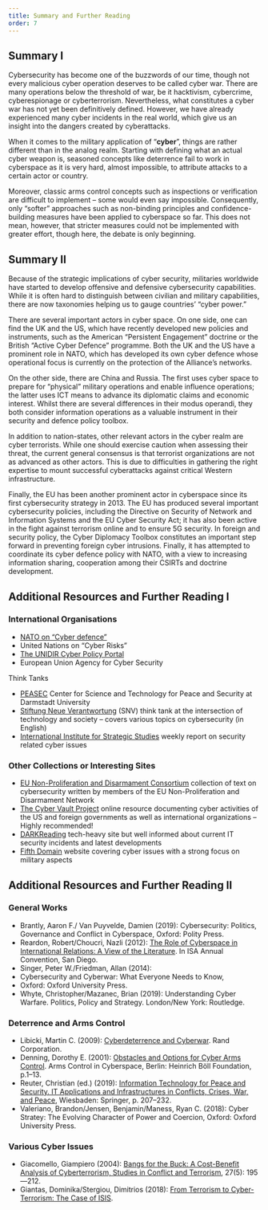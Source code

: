 ---
title: Summary and Further Reading
order: 7
---

## Summary I

Cybersecurity has become one of the buzzwords of our time, though not every malicious cyber operation deserves to be called cyber war. There are many operations below the threshold of war, be it hacktivism, cybercrime, cyberespionage or cyberterrorism. Nevertheless, what constitutes a cyber war has not yet been definitively defined. However, we have already experienced many cyber incidents in the real world, which give us an insight into the dangers created by cyberattacks.

When it comes to the military application of “**cyber**”, things are rather different than in the analog realm. Starting with defining what an actual cyber weapon is, seasoned concepts like deterrence fail to work in cyberspace as it is very hard, almost impossible, to attribute attacks to a certain actor or country.

Moreover, classic arms control concepts such as inspections or verification are difficult to implement – some would even say impossible. Consequently, only “softer” approaches such as non-binding principles and confidence-building measures have been applied to cyberspace so far. This does not mean, however, that stricter measures could not be implemented with greater effort, though here, the debate is only beginning.

## Summary II

Because of the strategic implications of cyber security, militaries worldwide have started to develop offensive and defensive cybersecurity capabilities. While it is often hard to distinguish between civilian and military capabilities, there are now taxonomies helping us to gauge countries’ “cyber power.”

There are several important actors in cyber space. On one side, one can find the UK and the US, which have recently developed new policies and instruments, such as the American “Persistent Engagement” doctrine or the British “Active Cyber Defence” programme. Both the UK and the US have a prominent role in NATO, which has developed its own cyber defence whose operational focus is currently on the protection of the Alliance’s networks.

On the other side, there are China and Russia. The first uses cyber space to prepare for “physical” military operations and enable influence operations; the latter uses ICT means to advance its diplomatic claims and economic interest. Whilst there are several differences in their modus operandi, they both consider information operations as a valuable instrument in their security and defence policy toolbox.

In addition to nation-states, other relevant actors in the cyber realm are cyber terrorists. While one should exercise caution when assessing their threat, the current general consensus is that terrorist organizations are not as advanced as other actors. This is due to difficulties in gathering the right expertise to mount successful cyberattacks against critical Western infrastructure.

Finally, the EU has been another prominent actor in cyberspace since its first cybersecurity strategy in 2013. The EU has produced several important cybersecurity policies, including the Directive on Security of Network and Information Systems and the EU Cyber Security Act; it has also been active in the fight against terrorism online and to ensure 5G security. In foreign and security policy, the Cyber Diplomacy Toolbox constitutes an important step forward in preventing foreign cyber intrusions. Finally, it has attempted to coordinate its cyber defence policy with NATO, with a view to increasing information sharing, cooperation among their CSIRTs and doctrine development.

## Additional Resources and Further Reading I

### International Organisations

- [NATO on “Cyber defence”](https://www.nato.int/cps/en/natohq/topics_78170.htm)
- United Nations on “Cyber Risks”
- [The UNIDIR Cyber Policy Portal](https://unidir.org/digitalhub#cyberpolicyportal)
- European Union Agency for Cyber Security

Think Tanks

- [PEASEC](https://www.peacecenter.org/) Center for Science and Technology for Peace and Security at Darmstadt University
- [Stiftung Neue Verantwortung](https://www.stiftung-nv.de/en) (SNV) think tank at the intersection of technology and society – covers various topics on cybersecurity (in English)
- [International Institute for Strategic Studies](https://www.iiss.org/blogs/cyber-report) weekly report on security related cyber issues

### Other Collections or Interesting Sites

- [EU Non-Proliferation and Disarmament Consortium](https://www.nonproliferation.eu//thematics/cybersecurity/) collection of text on cybersecurity written by members of the EU Non-Proliferation and Disarmament Network
- [The Cyber Vault Project](https://nsarchive.gwu.edu/project/cyber-vault-project) online resource documenting cyber activities of the US and foreign governments as well as international organizations – Highly recommended!
- [DARKReading](https://www.darkreading.com/) tech-heavy site but well informed about current IT security incidents and latest developments
- [Fifth Domain](https://www.c4isrnet.com/cyber/) website covering cyber issues with a strong focus on military aspects

## Additional Resources and Further Reading II

### General Works

- Brantly, Aaron F./ Van Puyvelde, Damien (2019): Cybersecurity: Politics, Governance and Conflict in Cyberspace, Oxford: Polity Press.
- Reardon, Robert/Choucri, Nazli (2012): [The Role of Cyberspace in International Relations: A View of the Literature](https://nchoucri.mit.edu/sites/default/files/documents/[Reardon,%20Choucri]%202012%20The%20Role%20of%20Cyberspace%20in%20International%20Relations.pdf). In ISA Annual Convention, San Diego.
- Singer, Peter W./Friedman, Allan (2014):
- Cybersecurity and Cyberwar: What Everyone Needs to Know,
- Oxford: Oxford University Press.
- Whyte, Christopher/Mazanec, Brian (2019): Understanding Cyber Warfare. Politics, Policy and Strategy. London/New York: Routledge.

### Deterrence and Arms Control

- Libicki, Martin C. (2009): [Cyberdeterrence and Cyberwar](https://books.google.it/books?hl=it&lr=&id=MJX6jL6IeF0C&oi=fnd&pg=PP1&dq=Martin+libicki&ots=HtsjaOwZIi&sig=-wEEAnAM7XMVRxv525OIKaNsI6s#v=onepage&q=Martin%20libicki&f=false). Rand Corporation.
- Denning, Dorothy E. (2001): [Obstacles and Options for Cyber Arms Control](https://www.cyberloop.org/files/cyber-arms-control.pdf). Arms Control in Cyberspace, Berlin: Heinrich Böll Foundation, p.1–13.
- Reuter, Christian (ed.) (2019): [Information Technology for Peace and Security. IT Applications and Infrastructures in Conflicts, Crises, War, and Peace](https://link.springer.com/book/10.1007/978-3-658-25652-4), Wiesbaden: Springer, p. 207–232.
- Valeriano, Brandon/Jensen, Benjamin/Maness, Ryan C. (2018): Cyber Stratey: The Evolving Character of Power and Coercion, Oxford: Oxford University Press.

### Various Cyber Issues

- Giacomello, Giampiero (2004): [Bangs for the Buck: A Cost-Benefit Analysis of Cyberterrorism, Studies in Conflict and Terrorism](https://www.tandfonline.com/doi/abs/10.1080/10576100490483660), 27(5): 195—212.
- Giantas, Dominika/Stergiou, Dimitrios (2018): [From Terrorism to Cyber-Terrorism: The Case of ISIS](https://papers.ssrn.com/sol3/papers.cfm?abstract_id=3135927).
